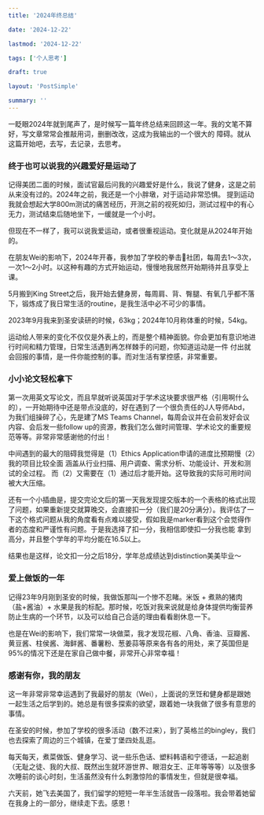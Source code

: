 ```yaml
---
title: '2024年终总结'

date: '2024-12-22'

lastmod: '2024-12-22'

tags: ['个人思考']

draft: true

layout: 'PostSimple'

summary: ''
---
```


一眨眼2024年就到尾声了，是时候写一篇年终总结来回顾这一年。我的文笔不算好，写文章常常会推敲用词，删删改改，这成为我输出的一个很大的
障碍。就从这篇开始吧，去写，去记录，去思考。

### 终于也可以说我的兴趣爱好是运动了

记得美团二面的时候，面试官最后问我的兴趣爱好是什么，我说了健身，这是之前从来没有过的。2024年之前，我还是一个小胖墩，对于运动非常恐惧。
提到运动我就会想起大学800m测试的痛苦经历，开测之前的视死如归，测试过程中的有心无力，测试结束后随地坐下，一缓就是一个小时。

但现在不一样了，我可以说我爱运动，或者很重视运动。变化就是从2024年开始的。

在朋友Wei的影响下，2024年开春，我参加了学校的拳击🥊社团，每周去1～3次，一次1～2小时。以这种有趣的方式开始运动，慢慢地我居然开始期待并且享受上课。

5月搬到King Street之后，我开始去健身房，每周肩、背、臀腿、有氧几乎都不落下，锻炼成了我日常生活的routine，是我生活中必不可少的事情。

2023年9月我来到圣安读研的时候，63kg；2024年10月称体重的时候，54kg。

运动给人带来的变化不仅仅是外表上的，而是整个精神面貌。你会更加有意识地进行时间和精力管理，日常生活遇到再怎样棘手的问题，你知道运动是一件
付出就会回报的事情，是一件你能控制的事。而对生活有掌控感，非常重要。

### 小小论文轻松拿下

第一次用英文写论文，而且早就听说英国对于学术这块要求很严格（引用啊什么的），一开始期待中还是带点没底的，好在遇到了一个很负责任的J人导师Abd，
为我们组操碎了心，先是建了MS Teams Channel，每周会议并在会前发好会议内容、会后发一些follow up的资源，教我们怎么做时间管理、学术论文的重要规范等等。非常非常感谢他的付出！

中间遇到的最大的阻碍我觉得是（1）Ethics Application申请的进度比预期慢（2）我的项目比较全面 涵盖从行业扫描、用户调查、需求分析、功能设计、开发和测试的全过程。
而（2）又需要在（1）通过后才能开始。这导致我的实际可用时间被大大压缩。

还有一个小插曲是，提交完论文后的第一天我发现提交版本的一个表格的格式出现了问题，如果重新提交就算晚交，会直接扣一分（我们是20分满分）。我评估了一下这个格式问题从我的角度看有点难以接受，假如我是marker看到这个会觉得作者的态度和严谨性有问题。于是我选择了扣一分，我相信即使扣一分我也能
拿到高分，并且整个学年的平均分能在16.5以上。

结果也是这样，论文扣一分之后18分，学年总成绩达到distinction美美毕业～

### 爱上做饭的一年

记得23年9月刚到圣安的时候，我做饭那叫一个惨不忍睹。米饭 + 煮熟的猪肉（盐+酱油）+ 水果是我的标配。那时候，吃饭对我来说就是给身体提供均衡营养防止生病的一个环节，以及可以给自己合适的理由看看剧休息一下。

也是在Wei的影响下，我们常常一块做菜，我才发现花椒、八角、香油、豆瓣酱、黄豆酱、柱侯酱、海鲜酱、番薯粉、葱姜蒜等原来各有各的用处，来了英国但是95%的情况下还是在家自己做中餐，非常开心非常幸福！

### 感谢有你，我的朋友

这一年非常非常幸运遇到了我最好的朋友（Wei），上面说的烹饪和健身都是跟她一起生活之后学到的。她总是有很多探索的欲望，跟着她一块我做了很多有意思的事情。

在圣安的时候，参加了学校的很多活动（数不过来），到了英格兰的bingley，我们也去探索了周边的三个城镇，在爱丁堡四处乱逛。

每天每天，煮菜做饭、健身学习、说一些乐色话、塑料韩语和宁德话，一起追剧（无耻之徒、我的大叔、既然出生就环游世界、眼泪女王、正年等等等）以及很多次睡前的谈心时刻，生活虽然没有什么刺激惊险的事情发生，但就是很幸福。

六天前，她飞去美国了，我们留学的短短一年半生活就告一段落啦。我会带着她留在我身上的一部分，继续走下去。感恩！
